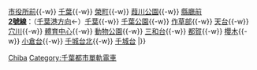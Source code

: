 {{鐵道路線|　
| 模板名稱 = 千葉都市單軌電車
| 名稱 = [[File:Chiba Urban Monorail Logo.png|25px|link=千葉都市單軌電車]] [[千葉都市單軌電車]] [[File:Number prefix Chiba monorail.PNG|18px|CM]]
| 代表色 = #2843ba
| 背景顏色 = #fff
| 車站列表 ='''[[千葉都市單軌電車1號線|1號線]]'''：[[千葉港站|千葉港]]{{-w}} [[市役所前站 (千葉縣)|市役所前]]{{-w}} [[千葉站|千葉]]{{-w}} [[榮町站 (千葉縣)|榮町]]{{-w}} [[葭川公園站|葭川公園]]{{-w}} [[縣廳前站 (千葉縣)|縣廳前]]</br>'''[[千葉都市單軌電車2號線|2號線]]'''：（[[千葉都市單軌電車1號線|千葉港方向]]←）[[千葉站|千葉]]{{-w}} [[千葉公園站|千葉公園]]{{-w}} [[作草部站|作草部]]{{-w}} [[天台站 (日本)|天台]]{{-w}} [[穴川站 (千葉縣)|穴川]]{{-w}} [[體育中心站 (日本)|體育中心]]{{-w}} [[動物公園站|動物公園]]{{-w}} [[三和台站|三和台]]{{-w}} [[都賀站|都賀]]{{-w}} [[櫻木站 (千葉縣)|櫻木]]{{-w}} [[小倉台站|小倉台]]{{-w}} [[千城台北站|千城台北]]{{-w}} [[千城台站|千城台]]
|}}<noinclude>
[[Category:日本鐵路路線模板|Chiba]]
[[Category:千葉都市單軌電車]]
</noinclude>